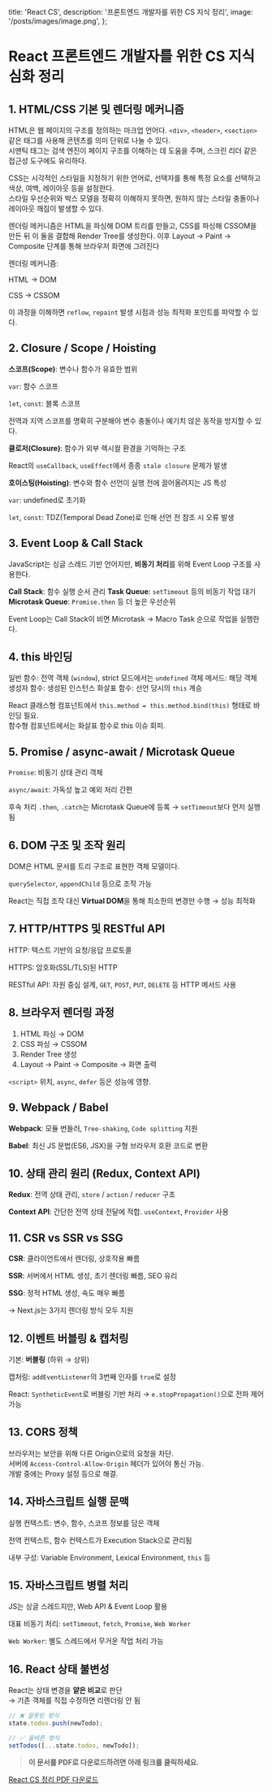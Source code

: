   title: 'React CS',
  description: '프론트엔드 개발자를 위한 CS 지식 정리',
  image: '/posts/images/image.png',
};

# React 프론트엔드 개발자를 위한 CS 지식 심화 정리

## 1. HTML/CSS 기본 및 렌더링 메커니즘

HTML은 웹 페이지의 구조를 정의하는 마크업 언어다. `<div>`, `<header>`, `<section>` 같은 태그를 사용해 콘텐츠를 의미 단위로 나눌 수 있다.  
시맨틱 태그는 검색 엔진이 페이지 구조를 이해하는 데 도움을 주며, 스크린 리더 같은 접근성 도구에도 유리하다.

CSS는 시각적인 스타일을 지정하기 위한 언어로, 선택자를 통해 특정 요소를 선택하고 색상, 여백, 레이아웃 등을 설정한다.  
 스타일 우선순위와 박스 모델을 정확히 이해하지 못하면, 원하지 않는 스타일 충돌이나 레이아웃 깨짐이 발생할 수 있다.

렌더링 메커니즘은 HTML을 파싱해 DOM 트리를 만들고, CSS를 파싱해 CSSOM을 만든 뒤 이 둘을 결합해 Render
Tree를 생성한다. 이후 Layout → Paint → Composite 단계를 통해 브라우저 화면에 그려진다

렌더링 메커니즘:

HTML → DOM

CSS → CSSOM

이 과정을 이해하면 `reflow`, `repaint` 발생 시점과 성능 최적화 포인트를 파악할 수 있다.

## 2. Closure / Scope / Hoisting

**스코프(Scope)**: 변수나 함수가 유효한 범위

`var`: 함수 스코프

`let`, `const`: 블록 스코프

전역과 지역 스코프를 명확히 구분해야 변수 충돌이나 예기치 않은 동작을 방지할 수 있다.

**클로저(Closure)**: 함수가 외부 렉시컬 환경을 기억하는 구조

React의 `useCallback`, `useEffect`에서 종종 `stale closure` 문제가 발생

**호이스팅(Hoisting)**: 변수와 함수 선언이 실행 전에 끌어올려지는 JS 특성

`var`: undefined로 초기화

`let`, `const`: TDZ(Temporal Dead Zone)로 인해 선언 전 참조 시 오류 발생

## 3. Event Loop & Call Stack

JavaScript는 싱글 스레드 기반 언어지만, **비동기 처리**를 위해 Event Loop 구조를 사용한다.

**Call Stack**: 함수 실행 순서 관리
**Task Queue**: `setTimeout` 등의 비동기 작업 대기
**Microtask Queue**: `Promise.then` 등 더 높은 우선순위

Event Loop는 Call Stack이 비면 Microtask → Macro Task 순으로 작업을 실행한다.

## 4. this 바인딩

일반 함수: 전역 객체 (`window`), strict 모드에서는 `undefined`
객체 메서드: 해당 객체
생성자 함수: 생성된 인스턴스
화살표 함수: 선언 당시의 `this` 계승

React 클래스형 컴포넌트에서 `this.method = this.method.bind(this)` 형태로 바인딩 필요.  
함수형 컴포넌트에서는 화살표 함수로 this 이슈 회피.

## 5. Promise / async-await / Microtask Queue

`Promise`: 비동기 상태 관리 객체

`async/await`: 가독성 높고 예외 처리 간편

후속 처리 `.then`, `.catch`는 Microtask Queue에 등록 → `setTimeout`보다 먼저 실행됨

## 6. DOM 구조 및 조작 원리

DOM은 HTML 문서를 트리 구조로 표현한 객체 모델이다.

`querySelector`, `appendChild` 등으로 조작 가능

React는 직접 조작 대신 **Virtual DOM**을 통해 최소한의 변경만 수행 → 성능 최적화

## 7. HTTP/HTTPS 및 RESTful API

HTTP: 텍스트 기반의 요청/응답 프로토콜

HTTPS: 암호화(SSL/TLS)된 HTTP

RESTful API: 자원 중심 설계, `GET`, `POST`, `PUT`, `DELETE` 등 HTTP 메서드 사용

## 8. 브라우저 렌더링 과정

1. HTML 파싱 → DOM
2. CSS 파싱 → CSSOM
3. Render Tree 생성
4. Layout → Paint → Composite → 화면 출력

`<script>` 위치, `async`, `defer` 등은 성능에 영향.

## 9. Webpack / Babel

**Webpack**: 모듈 번들러, `Tree-shaking`, `Code splitting` 지원

**Babel**: 최신 JS 문법(ES6, JSX)을 구형 브라우저 호환 코드로 변환

## 10. 상태 관리 원리 (Redux, Context API)

**Redux**: 전역 상태 관리, `store` / `action` / `reducer` 구조

**Context API**: 간단한 전역 상태 전달에 적합. `useContext`, `Provider` 사용

## 11. CSR vs SSR vs SSG

**CSR**: 클라이언트에서 렌더링, 상호작용 빠름

**SSR**: 서버에서 HTML 생성, 초기 렌더링 빠름, SEO 유리

**SSG**: 정적 HTML 생성, 속도 매우 빠름

→ Next.js는 3가지 렌더링 방식 모두 지원

## 12. 이벤트 버블링 & 캡처링

기본: **버블링** (하위 → 상위)

캡처링: `addEventListener`의 3번째 인자를 `true`로 설정

React: `SyntheticEvent`로 버블링 기반 처리 → `e.stopPropagation()`으로 전파 제어 가능

## 13. CORS 정책

브라우저는 보안을 위해 다른 Origin으로의 요청을 차단.  
서버에 `Access-Control-Allow-Origin` 헤더가 있어야 통신 가능.  
개발 중에는 Proxy 설정 등으로 해결.

## 14. 자바스크립트 실행 문맥

실행 컨텍스트: 변수, 함수, 스코프 정보를 담은 객체

전역 컨텍스트, 함수 컨텍스트가 Execution Stack으로 관리됨

내부 구성: Variable Environment, Lexical Environment, `this` 등

## 15. 자바스크립트 병렬 처리

JS는 싱글 스레드지만, Web API & Event Loop 활용

대표 비동기 처리: `setTimeout`, `fetch`, `Promise`, `Web Worker`

`Web Worker`: 별도 스레드에서 무거운 작업 처리 가능

## 16. React 상태 불변성

React는 상태 변경을 **얕은 비교**로 판단  
→ 기존 객체를 직접 수정하면 리렌더링 안 됨

```js
// ❌ 잘못된 방식
state.todos.push(newTodo);

// ✅ 올바른 방식
setTodos([...state.todos, newTodo]);
```

> **이 문서를 PDF로 다운로드하려면 아래 링크를 클릭하세요.**

[React CS 정리 PDF 다운로드](/assets/react-cs-summary.pdf)
